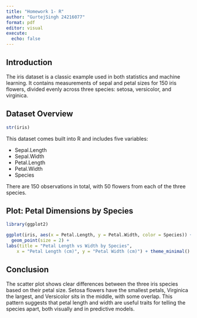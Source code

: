 ```yaml
---
title: "Homework 1- R"
author: "GurtejSingh 24216077"
format: pdf
editor: visual
execute:
  echo: false
---
```


## **Introduction**

The iris dataset is a classic example used in both statistics and machine learning. It contains measurements of sepal and petal sizes for 150 iris flowers, divided evenly across three species: setosa, versicolor, and virginica.

## **Dataset Overview**

```r
str(iris)
```

This dataset comes built into R and includes five variables:

-   Sepal.Length
-   Sepal.Width
-   Petal.Length
-   Petal.Width
-   Species

There are 150 observations in total, with 50 flowers from each of the three species.

## **Plot: Petal Dimensions by Species**

```r
library(ggplot2)

ggplot(iris, aes(x = Petal.Length, y = Petal.Width, color = Species)) +
  geom_point(size = 2) + 
labs(title = "Petal Length vs Width by Species", 
    x = "Petal Length (cm)", y = "Petal Width (cm)") + theme_minimal()
```

## **Conclusion**

The scatter plot shows clear differences between the three iris species based on their petal size. Setosa flowers have the smallest petals, Virginica the largest, and Versicolor sits in the middle, with some overlap. This pattern suggests that petal length and width are useful traits for telling the species apart, both visually and in predictive models.
